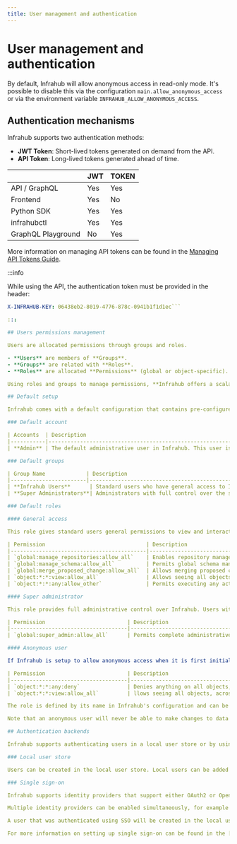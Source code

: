 ```yaml
---
title: User management and authentication
---
```


# User management and authentication

By default, Infrahub will allow anonymous access in read-only mode. It's possible to disable this via the configuration `main.allow_anonymous_access` or via the environment variable `INFRAHUB_ALLOW_ANONYMOUS_ACCESS`.

## Authentication mechanisms

Infrahub supports two authentication methods:

- **JWT Token**: Short-lived tokens generated on demand from the API.
- **API Token**: Long-lived tokens generated ahead of time.

|                    | JWT  | TOKEN |
| ------------------ | ---- | ----- |
| API / GraphQL      | Yes  | Yes   |
| Frontend           | Yes  | No    |
| Python SDK         | Yes  | Yes   |
| infrahubctl        | Yes  | Yes   |
| GraphQL Playground | No   | Yes   |

More information on managing API tokens can be found in the [Managing API Tokens Guide](../guides/managing-api-tokens).

:::info

While using the API, the authentication token must be provided in the header:

```yaml
X-INFRAHUB-KEY: 06438eb2-8019-4776-878c-0941b1f1d1ec```

:::

## Users permissions management

Users are allocated permissions through groups and roles.

- **Users** are members of **Groups**.
- **Groups** are related with **Roles**.
- **Roles** are allocated **Permissions** (global or object-specific).

Using roles and groups to manage permissions, **Infrahub offers a scalable way** to control access for numerous users simultaneously. For more detailed information, visit the [role and permissions page](../topics/permissions-roles).

## Default setup

Infrahub comes with a default configuration that contains pre-configured users, groups, and roles to simplify access management from the start. These **default settings** guarantee that key access and admin capabilities are ready to use out of the box.

### Default account

| Accounts  | Description                                                                                                                                          |
|-----------|------------------------------------------------------------------------------------------------------------------------------------------------------|
| **Admin** | The default administrative user in Infrahub. This user is part of the **Super Administrators** group, which gives them full system-wide permissions. |

### Default groups

| Group Name             | Description                                                                                                | Assigned Role                 |
|------------------------|------------------------------------------------------------------------------------------------------------|-------------------------------|
| **Infrahub Users**      | Standard users who have general access to Infrahub, with permission to view and interact with resources.  | **General Access**            |
| **Super Administrators**| Administrators with full control over the system. Users in this group have unrestricted access to all features. | **Super Administrator** |

### Default roles

#### General access

This role gives standard users general permissions to view and interact with resources across the platform while restricting administrative actions.

| Permission                                | Description                                                                                     |
|-------------------------------------------|-------------------------------------------------------------------------------------------------|
| `global:manage_repositories:allow_all`    | Enables repository management for all branches.                                                 |
| `global:manage_schema:allow_all`          | Permits global schema management.                                                               |
| `global:merge_proposed_change:allow_all`  | Allows merging proposed changes across all branches.                                            |
| `object:*:*:view:allow_all`               | Allows seeing all objects, across all branches and namespaces.                                  |
| `object:*:*:any:allow_other`              | Permits executing any action on non-default branches for all object types.                      |

#### Super administrator

This role provides full administrative control over Infrahub. Users with this role can manage everything within the system.

| Permission                          | Description                                                                                                  |
|-------------------------------------|--------------------------------------------------------------------------------------------------------------|
| `global:super_admin:allow_all`      | Permits complete administrative control, including schema, permissions, users, and repositories management.  |

#### Anonymous user

If Infrahub is setup to allow anonymous access when it is first initialized, an additional account role called **Anonymous User** will be created. This role defines all the permissions that a user will inherit when not logged in. The default configuration for this role ships with two permissions:

| Permission                          | Description                                                                                                  |
|-------------------------------------|--------------------------------------------------------------------------------------------------------------|
| `object:*:*:any:deny`               | Denies anything on all objects, across all branches (this one is not required, but it is more explicit)      |
| `object:*:*:view:allow_all`         | llows seeing all objects, across all branches and namespaces.                                                |

The role is defined by its name in Infrahub's configuration and can be adjusted by changing the setting `main.anonymous_access_role` or the environment variable `INFRAHUB_ANONYMOUS_ACCESS_ROLE`.

Note that an anonymous user will never be able to make changes to data inside Infrahub whether the role's permisssions allow it or not.

## Authentication backends

Infrahub supports authenticating users in a local user store or by using single sign-on through an external identity provider.

### Local user store

Users can be created in the local user store. Local users can be added to groups, which can have roles assigned to them.

### Single sign-on

Infrahub supports identity providers that support either OAuth2 or OpenID Connect (OIDC).

Multiple identity providers can be enabled simultaneously, for example to support organizations that use different providers for different security domains.

A user that was authenticated using SSO will be created in the local user store of Infrahub and optionally automatically added to groups, which can have roles assigned to them.

For more information on setting up single sign-on can be found in the [configuring single sign-on guide](../guides/sso).
